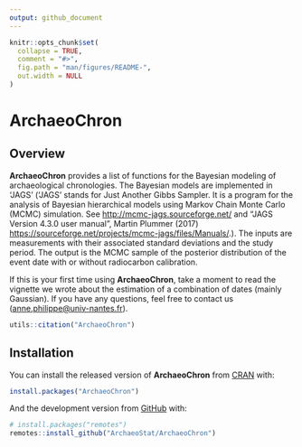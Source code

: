```yaml
---
output: github_document
---
```


<!-- README.md is generated from README.Rmd. Please edit that file -->

```r
knitr::opts_chunk$set(
  collapse = TRUE,
  comment = "#>",
  fig.path = "man/figures/README-",
  out.width = NULL
)
```

# ArchaeoChron

<!-- badges: start -->
<!-- badges: end -->

## Overview

**ArchaeoChron** provides a list of functions for the Bayesian modeling of archaeological chronologies. The Bayesian models are implemented in 'JAGS' ('JAGS' stands for Just Another Gibbs Sampler. It is a program for the analysis of Bayesian hierarchical models using Markov Chain Monte Carlo (MCMC) simulation. See <http://mcmc-jags.sourceforge.net/> and "JAGS Version 4.3.0 user manual", Martin Plummer (2017) <https://sourceforge.net/projects/mcmc-jags/files/Manuals/>.). The inputs are measurements with their associated standard deviations and the study period. The output is the MCMC sample of the posterior distribution of the event date with or without radiocarbon calibration. 

If this is your first time using **ArchaeoChron**, take a moment to read the vignette we wrote about the estimation of a combination of dates (mainly Gaussian). If you have any questions, feel free to contact us (<anne.philippe@univ-nantes.fr>).

```r
utils::citation("ArchaeoChron")
```

## Installation

You can install the released version of **ArchaeoChron** from [CRAN](https://CRAN.R-project.org) with:

```r
install.packages("ArchaeoChron")
```

And the development version from [GitHub](https://github.com/) with:

```r
# install.packages("remotes")
remotes::install_github("ArchaeoStat/ArchaeoChron")
```
